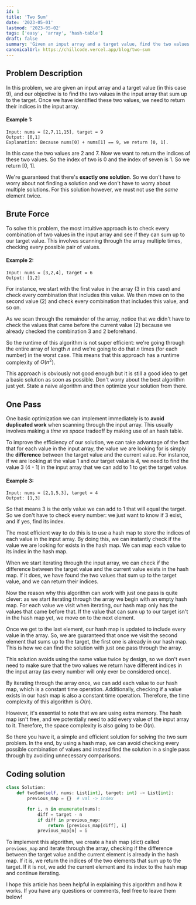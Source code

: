```yaml
---
id: 1
title: 'Two Sum'
date: '2023-05-01'
lastmod: '2023-05-02'
tags: ['easy', 'array', 'hash-table']
draft: false
summary: 'Given an input array and a target value, find the two values in the array that sum up to the target'
canonicalUrl: https://chillcode.vercel.app/blog/two-sum
---
```


## Problem Description

In this problem, we are given an input array and a target value (in this case 9), and our objective is to find the two values in the input array that sum up to the target. Once we have identified these two values, we need to return their indices in the input array.

#### Example 1:

```
Input: nums = [2,7,11,15], target = 9
Output: [0,1]
Explanation: Because nums[0] + nums[1] == 9, we return [0, 1].
```

In this case the two values are 2 and 7. Now we want to return the indices of these two values. So the index of two is 0 and the index of seven is 1. So we return [0, 1].

We're guaranteed that there's **exactly one solution**. So we don't have to worry about not finding a solution and we don't have to worry about multiple solutions. For this solution however, we must not use the _same_ element twice.

## Brute Force

To solve this problem, the most intuitive approach is to check every combination of two values in the input array and see if they can sum up to our target value. This involves scanning through the array multiple times, checking every possible pair of values.

#### Example 2:

```
Input: nums = [3,2,4], target = 6
Output: [1,2]
```

For instance, we start with the first value in the array (3 in this case) and check every combination that includes this value. We then move on to the second value (2) and check every combination that includes this value, and so on.

As we scan through the remainder of the array, notice that we didn't have to check the values that came before the current value (2) because we already checked the combination 3 and 2 beforehand.

So the runtime of this algorithm is not super efficient: we're going through the entire array of length $n$ and we're going to do that $n$ times (for each number) in the worst case. This means that this approach has a runtime complexity of $O(n^2)$.

This approach is obviously not good enough but it is still a good idea to get a basic solution as soon as possible. Don't worry about the best algorithm just yet. State a naive algorithm and then optimize your solution from there.

## One Pass

One basic optimization we can implement immediately is to **avoid duplicated work** when scanning through the input array. This usually involves making a _time vs space_ tradeoff by making use of an hash table.

To improve the efficiency of our solution, we can take advantage of the fact that for each value in the input array, the value we are looking for is simply the **difference** between the target value and the current value. For instance, if we are looking at the value 1 and our target value is 4, we need to find the value 3 (4 - 1) in the input array that we can add to 1 to get the target value.

#### Example 3:

```
Input: nums = [2,1,5,3], target = 4
Output: [1,3]
```

So that means 3 is the only value we can add to 1 that will equal the target. So we don't have to check every number: we just want to know if 3 exist, and if yes, find its index.

The most efficient way to do this is to use a hash map to store the indices of each value in the input array. By doing this, we can instantly check if the value we are looking for exists in the hash map. We can map each value to its index in the hash map.

When we start iterating through the input array, we can check if the difference between the target value and the current value exists in the hash map. If it does, we have found the two values that sum up to the target value, and we can return their indices.

Now the reason why this algorithm can work with just one pass is quite clever: as we start iterating through the array we begin with an empty hash map. For each value we visit when iterating, our hash map only has the values that came before that. If the value that can sum up to our target isn't in the hash map yet, we move on to the next element.

Once we get to the last element, our hash map is updated to include every value in the array. So, we are guaranteed that once we visit the second element that sums up to the target, the first one is already in our hash map. This is how we can find the solution with just one pass through the array.

This solution avoids using the same value twice by design, so we don't even need to make sure that the two values we return have different indices in the input array (as every number will only ever be considered once).

By iterating through the array once, we can add each value to our hash map, which is a constant time operation. Additionally, checking if a value exists in our hash map is also a constant time operation. Therefore, the time complexity of this algorithm is $O(n)$.

However, it's essential to note that we are using extra memory. The hash map isn't free, and we potentially need to add every value of the input array to it. Therefore, the space complexity is also going to be $O(n)$.

So there you have it, a simple and efficient solution for solving the two sum problem. In the end, by using a hash map, we can avoid checking every possible combination of values and instead find the solution in a single pass through by avoiding unnecessary comparisons.

## Coding solution

```py
class Solution:
    def twoSum(self, nums: List[int], target: int) -> List[int]:
        previous_map = {}  # val -> index

        for i, n in enumerate(nums):
            diff = target - n
            if diff in previous_map:
                return [previous_map[diff], i]
            previous_map[n] = i
```

To implement this algorithm, we create a hash map (dict) called `previous_map` and iterate through the array, checking if the difference between the target value and the current element is already in the hash map. If it is, we return the indices of the two elements that sum up to the target. If it is not, we add the current element and its index to the hash map and continue iterating.

I hope this article has been helpful in explaining this algorithm and how it works. If you have any questions or comments, feel free to leave them below!

